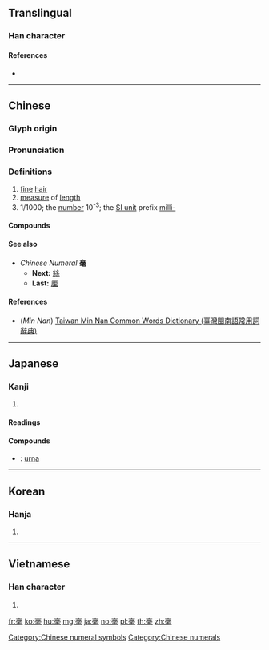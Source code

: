 {{character info/new}}
==Translingual==

===Han character===
{{Han char|rn=82|rad=毛|as=07|sn=11|four=00714|canj=XYRBU,YRBU|ids=⿱⿳亠口冖毛}}

====References====
* {{Han ref|kx=0593.100|dkj=16831|dj=0985.240|hdz=31999.020|uh=6BEB|ud=27627|bh=B240|bd=45632}}

----

==Chinese==
{{zh-forms}}

===Glyph origin===
{{Han etym}}

===Pronunciation===
{{zh-pron
|m=háo
|c=hou4
|mn=hô/qz:hô͘
|mc=y
|oc=y
|ma=
|cat=n,num,pref
}}

===Definitions===
{{zh-hanzi}}

# [[fine]] [[hair]]
# [[measure]] of [[length]]
# 1/1000; the [[number]] 10<sup>-3</sup>; the [[Appendix:SI units|SI unit]] prefix [[milli-]]

====Compounds====
{{zh-der|毫米|毫升|毫秒|絲毫|毫無|明察秋毫|毫伏|毫不猶豫|毫無疑問|絲毫無損}}

====See also====
* ''Chinese Numeral'' '''毫'''
** '''Next:''' [[絲]]
** '''Last:''' [[厘]]

====References====
* (''Min Nan'') [http://twblg.dict.edu.tw/holodict_new/default.jsp Taiwan Min Nan Common Words Dictionary (臺灣閩南語常用詞辭典)]

[[Category:Chinese numeral symbols]]
[[Category:Chinese numerals]]

----

==Japanese==

===Kanji===
{{ja-kanji|grade=|rs=毛07}}

# {{defn|lang=ja|sort=毛07}}

====Readings====
{{ja-readings|goon=[[ごう]] (gō)|kanon=[[こう]] (kō)|kun=[[すこし]] (sukoshi)}}

====Compounds====
* {{ja-r|白毫|びゃくごう}}: [[urna]]

----

==Korean==

===Hanja===
{{ko-hanja|hangeul=호|eumhun=|rv=ho|mr=ho|y=ho}}

# {{defn|lang=ko|sort=毛07}}

----

==Vietnamese==

===Han character===
{{vi-hantu|[[hào]]|rs=毛07}}

# {{defn|lang=vi|sort=毛07}}

[[fr:毫]]
[[ko:毫]]
[[hu:毫]]
[[mg:毫]]
[[ja:毫]]
[[no:毫]]
[[pl:毫]]
[[th:毫]]
[[zh:毫]]